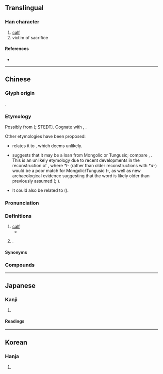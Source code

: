 {{also|犊}}
{{character info}}
==Translingual==
{{Han simplified forms|犢|㸿|犊|ex=y}}

===Han character===
{{Han char|rn=93|rad=牛|as=15|sn=19|four=24586|canj=HQGWC|ids=⿰牜賣,⿰牜𧶠}}

# [[calf]]
# victim of sacrifice

====References====
* {{Han ref|kx=0704.380|dkj=20196|dj=1117.230|hdz=31821.020|uh=72A2|ud=29346|bh=C37D|bd=50045}}

----

==Chinese==
{{zh-forms|s=犊}}

===Glyph origin===
{{Han etym}}
{{Han compound|牛|𧶠|c1=s|c2=p|t1=ox|ls=psc}}.

===Etymology===
Possibly from {{inh|zh|sit-pro|*luk||sheep}} ({{zh-ref|Schuessler, 2007}}; STEDT). Cognate with {{och-l|羭|sheep}}, {{cog|bo|ལུག||sheep}}.

Other etymologies have been proposed:
* {{zh-ref|Boodberg (1937)}} relates it to {{cog|bo|ཕྲུག||calf}}, which {{zh-ref|Schuessler (2007)}} deems unlikely.
* {{zh-ref|Norman (1988)}} suggests that it may be a loan from Mongolic or Tungusic; compare {{cog|mn|ᠲᠤᠭᠤᠯ||calf}}, {{cog|mnc|ᡨᡠᡴᡧᠠᠨ||calf}}. This is an unlikely etymology due to recent developments in the reconstruction of {{cog|och|-}}, where ''*l-'' (rather than older reconstructions with ''*d-'') would be a poor match for Mongolic/Tungusic ''t-'', as well as new archaeological evidence suggesting that the word is likely older than previously assumed ({{zh-ref|Miyake, 2017}}; {{zh-ref|Cao, 2021}}).
* It could also be related to {{och-l|畜|to nourish; domestic animal}} ({{zh-ref|Schuessler, 2007}}).

===Pronunciation===
{{zh-pron
|m=dú
|m-s=du3
|c=duk6
|c-t=uuk5
|g=
|h=pfs=thu̍k;gd=tug6
|j=dueh5
|mb=dŭ
|md=dŭk
|mn=to̍k
|mn-t=dog8
|w=5doq
|x=
|mc=y
|oc=y
|cat=n,pn
}}

===Definitions===
{{zh-hanzi}}

# [[calf]] {{gl|young [[cow]] or [[bull]]}}
#* {{zh-x|天子 適 諸侯，諸侯 膳 以 犢。|ref=Liji|When the Son of Heaven visits a feudal lord, the lord offers him a '''calf''' for food.}}
# {{surname|zh}}.

====Synonyms====
{{zh-dial|小牛}}

===Compounds===
{{zh-der|初生之犢|孤犢觸乳|帶牛佩犢|快犢破車|抱犢山|牛犢|牛犢子|犢子|犢車|犢鼻褌|禽犢|禽犢之愛|老牛舐犢|舐犢|舐犢之愛|舐犢情深|護犢子|賣刀買犢|乳犢|佩犢|健犢|初生犢兒|叱犢|孤犢|帶犢|抱犢|揜麛取犢|斑犢|曬犢鼻|栗犢|毛犢|牧犢|牧犢子|牲犢|犢兒|犢廬|犢木子|犢沐子|犢牛|犢牧採薪|犢衣|犢褌|犢角繭|犢車麈尾|犢鼻|犢鼻騧|留犢|白犢|短犢|繭栗犢|繭犢|羔犢|耕犢|聊曬犢褌|豚犢|買犢賣刀|賣劍買犢|賣犢買刀|踦犢|金犢|青犢|飲犢上流|駒犢|騂犢|鳴犢|黃犢|黃犢舍|黑犢|黝犢}}

{{zh-cat|Cattle|Baby animals}}

----

==Japanese==
{{ja-kanji forms|㸿|犢}}

===Kanji===
{{ja-kanji|grade=|rs=牛15|shin=㸿}}

# {{rfdef|ja|sort=牛15}}

====Readings====
{{ja-readings
|goon=どく
|kanon=とく
|kun=こ.うし-}}

----

==Korean==

===Hanja===
{{ko-hanja|hangeul=독|eumhun=|rv=dok|mr=tok|y=tok}}

# {{rfdef|ko|sort=牛15}}